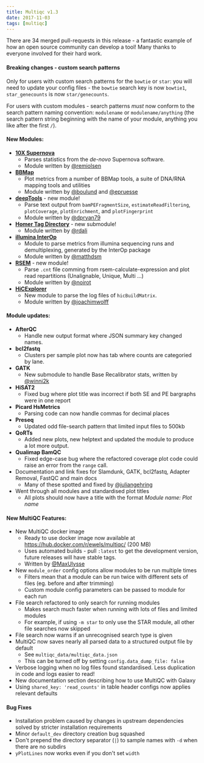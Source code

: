```yaml
---
title: Multiqc v1.3
date: 2017-11-03
tags: [multiqc]
---
```


There are 34 merged pull-requests in this release - a fantastic example of how an open source community can develop a tool! Many thanks to everyone involved for their hard work.

#### Breaking changes - custom search patterns
Only for users with custom search patterns for the `bowtie` or `star`: you will
need to update your config files - the `bowtie` search key is now `bowtie1`,
`star_genecounts` is now `star/genecounts`.

For users with custom modules - search patterns _must_ now conform to the search
pattern naming convention: `modulename` or `modulename/anything` (the search pattern
string beginning with the name of your module, anything you like after the first `/`).

#### New Modules:
* [**10X Supernova**](https://support.10xgenomics.com/de-novo-assembly/software/overview/welcome)
    * Parses statistics from the _de-novo_ Supernova software.
    * Module written by [@remiolsen](https://github.com/remiolsen/)
* [**BBMap**](https://sourceforge.net/projects/bbmap/)
    * Plot metrics from a number of BBMap tools, a suite of DNA/RNA mapping tools and utilities
    * Module written by [@boulund](https://github.com/boulund/) and [@epruesse](https://github.com/epruesse/)
* [**deepTools**](https://github.com/fidelram/deepTools) - new module!
    * Parse text output from `bamPEFragmentSize`, `estimateReadFiltering`, `plotCoverage`, `plotEnrichment`, and `plotFingerprint`
    * Module written by [@dpryan79](https://github.com/dpryan79/)
* [**Homer Tag Directory**](http://homer.ucsd.edu/homer/ngs/tagDir.html) - new submodule!
    * Module written by [@rdali](https://github.com/rdali/)
* [**illumina InterOp**](http://illumina.github.io/interop/index.html)
    * Module to parse metrics from illumina sequencing runs and demultiplexing, generated by the InterOp package
    * Module written by [@matthdsm](https://github.com/matthdsm/)
* [**RSEM**](https://deweylab.github.io/RSEM/) - new module!
    * Parse `.cnt` file comming from rsem-calculate-expression and plot read repartitions (Unalignable, Unique, Multi ...)
    * Module written by [@noirot](https://github.com/noirot/)
* [**HiCExplorer**](https://github.com/maxplanck-ie/HiCExplorer)
    * New module to parse the log files of `hicBuildMatrix`.
    * Module written by [@joachimwolff](https://github.com/joachimwolff/)

#### Module updates:
* **AfterQC**
    * Handle new output format where JSON summary key changed names.
* **bcl2fastq**
    * Clusters per sample plot now has tab where counts are categoried by lane.
* **GATK**
    * New submodule to handle Base Recalibrator stats, written by [@winni2k](https://github.com/winni2k/)
* **HiSAT2**
    * Fixed bug where plot title was incorrect if both SE and PE bargraphs were in one report
* **Picard HsMetrics**
    * Parsing code can now handle commas for decimal places
* **Preseq**
    * Updated odd file-search pattern that limited input files to 500kb
* **QoRTs**
    * Added new plots, new helptext and updated the module to produce a lot more output.
* **Qualimap BamQC**
    * Fixed edge-case bug where the refactored coverage plot code could raise an error from the `range` call.
* Documentation and link fixes for Slamdunk, GATK, bcl2fastq, Adapter Removal, FastQC and main docs
    * Many of these spotted and fixed by [@juliangehring](https://github.com/juliangehring/)
* Went through all modules and standardised plot titles
    * All plots should now have a title with the format _Module name: Plot name_

#### New MultiQC Features:
* New MultiQC docker image
    * Ready to use docker image now available at https://hub.docker.com/r/ewels/multiqc/ (200 MB)
    * Uses automated builds - pull `:latest` to get the development version, future releases will have stable tags.
    * Written by [@MaxUlysse](https://github.com/MaxUlysse/)
* New `module_order` config options allow modules to be run multiple times
    * Filters mean that a module can be run twice with different sets of files (eg. before and after trimming)
    * Custom module config parameters can be passed to module for each run
* File search refactored to only search for running modules
    * Makes search much faster when running with lots of files and limited modules
    * For example, if using `-m star` to only use the STAR module, all other file searches now skipped
* File search now warns if an unrecognised search type is given
* MultiQC now saves nearly all parsed data to a structured output file by default
    * See `multiqc_data/multiqc_data.json`
    * This can be turned off by setting `config.data_dump_file: false`
* Verbose logging when no log files found standardised. Less duplication in code and logs easier to read!
* New documentation section describing how to use MultiQC with Galaxy
* Using `shared_key: 'read_counts'` in table header configs now applies relevant defaults

#### Bug Fixes
* Installation problem caused by changes in upstream dependencies solved by stricter installation requirements
* Minor `default_dev` directory creation bug squashed
* Don't prepend the directory separator (`|`) to sample names with `-d` when there are no subdirs
* `yPlotLines` now works even if you don't set `width`
